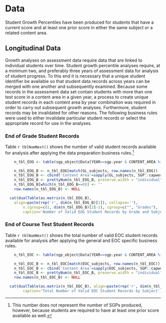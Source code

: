 #  Data

Student Growth Percentiles have been produced for students that have a current score and at least one prior score in either the same subject or a related content area.

## Longitudinal Data
Growth analyses on assessment data require data that are linked to individual students over time.  Student growth percentile analyses require, at a minimum two, and preferably three years of assessment data for analysis of student progress.  To this end it is necessary that a unique student identifier be available so that student data records across years can be merged with one another and subsequently examined.  Because some records in the assessment data set contain students with more than one test score in a content area in a given year, a process to create unique student records in each content area by year combination was required in order to carry out subsequent growth analyses.  Furthermore, student records may be invalidated for other reasons.  The following business rules were used to either invalidate particular student records or select the appropriate record for use in the analyses.


### End of Grade Student Records

Table `r tblNumNext()` shows the number of valid student records available for analysis after applying the data preparation business rules.^[This number does not represent the number of SGPs produced, however, because students are required to have at least one prior score available as well.]

```r
	n_tbl_EOG <- table(sgp_object@Data[YEAR==sgp.year & CONTENT_AREA %in% GL_subjects & VALID_CASE=='VALID_CASE']$CONTENT_AREA, sgp_object@Data[YEAR==sgp.year & CONTENT_AREA %in% GL_subjects & VALID_CASE=='VALID_CASE']$GRADE)
```
```r
	n_tbl_EOG_B <- n_tbl_EOG[match(GL_subjects, row.names(n_tbl_EOG)) ,]
	n_tbl_EOG_B <- cbind('Content Area'=sapply(GL_subjects, SGP::capwords, special.words=c("ELA", "US")), n_tbl_EOG_B)
	n_tbl_EOG_B <- prettyNum(n_tbl_EOG_B, preserve.width = "individual",big.mark=',')
	n_tbl_EOG_B[which(n_tbl_EOG_B==0)] <- ''
	row.names(n_tbl_EOG_B) <- NULL

  cat(dualTable(as.matrix(n_tbl_EOG_B), 
  	align=paste(rep('r', dim(n_tbl_EOG_B)[2]), collapse=''),
		n.cgroup=c(1, dim(n_tbl_EOG_B)[2]-1), cgroup=c("", "Grades"),
		caption='Number of Valid EOG Student Records by Grade and Subject'))
```

### End of Course Test Student Records


Table `r tblNumNext()` shows the total number of valid EOC student records available for analysis after applying the general and EOC specific business rules.

```r
	n_tbl_EOC <- table(sgp_object@Data[YEAR==sgp.year & CONTENT_AREA %in% EOC_subjects & VALID_CASE=='VALID_CASE']$CONTENT_AREA, sgp_object@Data[YEAR==sgp.year & CONTENT_AREA %in% EOC_subjects & VALID_CASE=='VALID_CASE']$GRADE)
```
```r
	n_tbl_EOC_B <- n_tbl_EOC[match(EOC_subjects, row.names(n_tbl_EOC)) ,]
	n_tbl_EOC_B <- cbind('Content Area'=sapply(EOC_subjects, SGP::capwords, special.words=c("ELA", "II", "US")), 'Valid Records' = n_tbl_EOC_B)
	n_tbl_EOC_B <- prettyNum(n_tbl_EOC_B, preserve.width = "individual",big.mark=',')
	row.names(n_tbl_EOC_B) <- NULL

  cat(dualTable(as.matrix(n_tbl_EOC_B), align=paste(rep('r', dim(n_tbl_EOC_B)[2]), collapse=''), 
		caption='Total Number of Valid EOC Student Records by Subject'))

```

